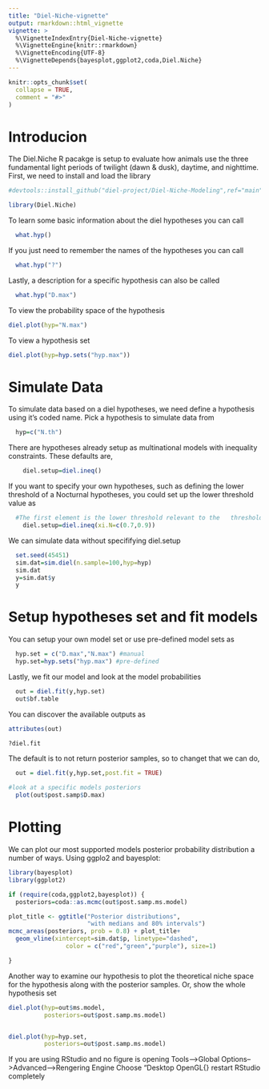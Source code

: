 ```yaml
---
title: "Diel-Niche-vignette"
output: rmarkdown::html_vignette
vignette: >
  %\VignetteIndexEntry{Diel-Niche-vignette}
  %\VignetteEngine{knitr::rmarkdown}
  %\VignetteEncoding{UTF-8}
  %\VignetteDepends{bayesplot,ggplot2,coda,Diel.Niche}
---
```


```r
knitr::opts_chunk$set(
  collapse = TRUE,
  comment = "#>"
)
```

# Introducion
The Diel.Niche R pacakge is setup to evaluate how animals use the three fundamental light periods of twilight (dawn & dusk), daytime, and nighttime. First, we need to install and load the library
```r
#devtools::install_github("diel-project/Diel-Niche-Modeling",ref="main")

library(Diel.Niche)
```

To learn some basic information about the diel hypotheses you can call
```r
  what.hyp()
```

If you just need to remember the names of the hypotheses you can call
```r
  what.hyp("?")
```

Lastly, a description for a specific hypothesis can also be called
```r
  what.hyp("D.max")
```

To view the probability space of the hypothesis
```r
diel.plot(hyp="N.max")
```

To view a hypothesis set
```r
diel.plot(hyp=hyp.sets("hyp.max"))
```

# Simulate Data
To simulate data based on a diel hypotheses, we need define a hypothesis using it's coded name. Pick a hypothesis to simulate data from  
```r
  hyp=c("N.th")
```

There are hypotheses already setup as multinational models with inequality constraints. These defaults are, 

```r
    diel.setup=diel.ineq()
```
If you want to specify your own hypotheses, such as defining the lower threshold of a Nocturnal hypotheses, you could set up the lower threshold value as
```r
  #The first element is the lower threshold relevant to the   threshold models and the second element is the most likely value, which is not relevent for the model chossen.
    diel.setup=diel.ineq(xi.N=c(0.7,0.9))
```

We can simulate data  without specififying diel.setup
```r
  set.seed(45451)
  sim.dat=sim.diel(n.sample=100,hyp=hyp)
  sim.dat
  y=sim.dat$y
  y
```

# Setup hypotheses set and fit models

You can setup your own model set or use pre-defined model sets as
```r
  hyp.set = c("D.max","N.max") #manual
  hyp.set=hyp.sets("hyp.max") #pre-defined
```

Lastly, we fit our model and look at the model probabilities
```r
  out = diel.fit(y,hyp.set)
  out$bf.table
```

You can discover the available outputs as

```r
attributes(out)

?diel.fit
```

The default is to not return posterior samples, so to changet that we can do,
```r
  out = diel.fit(y,hyp.set,post.fit = TRUE)

#look at a specific models posteriors
  plot(out$post.samp$D.max)
```

# Plotting

We can plot our most supported models posterior probability distribution a number of ways. Using ggplo2 and bayesplot:

```r
library(bayesplot)
library(ggplot2)

if (require(coda,ggplot2,bayesplot)) {
  posteriors=coda::as.mcmc(out$post.samp.ms.model)

plot_title <- ggtitle("Posterior distributions",
                      "with medians and 80% intervals")
mcmc_areas(posteriors, prob = 0.8) + plot_title+ 
  geom_vline(xintercept=sim.dat$p, linetype="dashed", 
                color = c("red","green","purple"), size=1)

}
```

Another way to examine our hypothesis to plot the theoretical niche space for the hypothesis along with the posterior samples. Or, show the whole hypothesis set

```r
diel.plot(hyp=out$ms.model,
          posteriors=out$post.samp.ms.model)


diel.plot(hyp=hyp.set,
          posteriors=out$post.samp.ms.model)

```

If you are using RStudio and no figure is opening
Tools-->Global Options-->Advanced-->Rengering Engine
Choose "Desktop OpenGL{}
restart RStudio completely